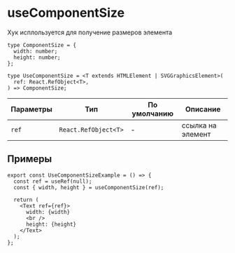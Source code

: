 
<Meta title="Hooks|useComponentSize" id="useComponentSize" />

# useComponentSize

Хук исплользуется для получение размеров элемента

```tsx
type ComponentSize = {
  width: number;
  height: number;
};

type UseComponentSize = <T extends HTMLElement | SVGGraphicsElement>(
  ref: React.RefObject<T>,
) => ComponentSize;
```

| Параметры | Тип                  | По умолчанию | Описание          |
| --------- | -------------------- | ------------ | ----------------- |
| `ref`     | `React.RefObject<T>` | -            | ссылка на элемент |

## Примеры

```tsx
export const UseComponentSizeExample = () => {
  const ref = useRef(null);
  const { width, height } = useComponentSize(ref);

  return (
    <Text ref={ref}>
      width: {width}
      <br />
      height: {height}
    </Text>
  );
};
```

<UseComponentSizeExample />
